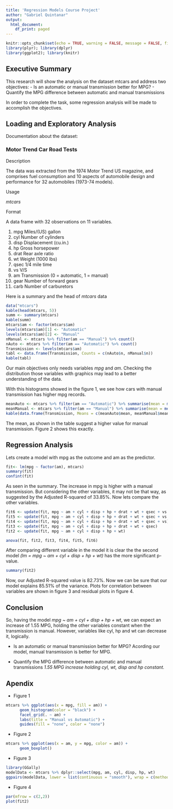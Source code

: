 ```yaml
---
title: 'Regression Models Course Project'
author: "Gabriel Quintanar"
output:
  html_document:
    df_print: paged
---
```


```r
knitr::opts_chunk$set(echo = TRUE, warning = FALSE, message = FALSE, fig.align='center', fig.width=10)
library(plyr); library(dplyr)
library(ggplot2); library(knitr)
```

## Executive Summary
This research will show the analysis on the dataset mtcars and address two objectives:
      - Is an automatic or manual transmission better for MPG?
      - Quantify the MPG difference between automatic and manual transmissions
      
In order to complete the task, some regression analysis will be made to accomplish the objectives.     
      
      
## Loading and Exploratory Analysis

Documentation about the dataset:

### Motor Trend Car Road Tests

Description

The data was extracted from the 1974 Motor Trend US magazine, and comprises fuel consumption and 10 aspects of automobile design and performance for 32 automobiles (1973-74 models).

Usage

_mtcars_

Format

A data frame with 32 observations on 11 variables.

1.	 mpg	 Miles/(US) gallon
2.	 cyl	 Number of cylinders
3.	 disp	 Displacement (cu.in.)
4.	 hp	 Gross horsepower
5.	 drat	 Rear axle ratio
6.	 wt	 Weight (1000 lbs)
7.	 qsec	 1/4 mile time
8.	 vs	 V/S
9.	 am	 Transmission (0 = automatic, 1 = manual)
10.	 gear	 Number of forward gears
11.	 carb	 Number of carburetors


Here is a summary and the head of _mtcars_ data
```r
data("mtcars")
kable(head(mtcars, 5))
summ <- summary(mtcars)
kable(summ)
mtcars$am <- factor(mtcars$am)
levels(mtcars$am)[1] <- "Automatic"
levels(mtcars$am)[2] <- "Manual"
nManual <- mtcars %>% filter(am == "Manual") %>% count()
nAuto <- mtcars %>% filter(am == "Automatic") %>% count()
Transmission <- levels(mtcars$am)
tabl <- data.frame(Transmission, Counts = c(nAuto$n, nManual$n))
kable(tabl)
```

Our main objectives only needs variables _mpg_ and _am_. Checking the distribution those variables with graphics may lead to a better understanding of the data.


With this histograms showed in the figure 1, we see how cars with manual transmission has higher mpg records.

```r
meanAuto <- mtcars %>% filter(am == "Automatic") %>% summarise(mean = mean(mpg))
meanManual <- mtcars %>% filter(am == "Manual") %>% summarise(mean = mean(mpg))
kable(data.frame(Transmission, Means = c(meanAuto$mean, meanManual$mean)))
```

The mean, as shown in the table suggest a higher value for manual transmission. Figure 2 shows this exactly.


## Regression Analysis

Lets create a model with mpg as the outcome and am as the predictor.

```r
fit<- lm(mpg ~ factor(am), mtcars)
summary(fit)
confint(fit)
```

As seen in the summary. The increase in mpg is higher with a manual transmission. But considering the other variables, it may not be that way, as suggested by the Adjusted R-squared of 33.85%. Now lets compare the other variables.

```r
fit6 <- update(fit, mpg ~ am + cyl + disp + hp + drat + wt + qsec + vs + gear + carb)
fit5 <- update(fit, mpg ~ am + cyl + disp + hp + drat + wt + qsec + vs + gear)
fit4 <- update(fit, mpg ~ am + cyl + disp + hp + drat + wt + qsec + vs)
fit3 <- update(fit, mpg ~ am + cyl + disp + hp + drat + wt + qsec)
fit2 <- update(fit, mpg ~ am + cyl + disp + hp + wt)

anova(fit, fit2, fit3, fit4, fit5, fit6)

```

After comparing different variable in the model it is clear the the second model _(lm = mpg ~ am + cyl + disp + hp + wt)_ has the more significant p-value.

```r
summary(fit2)
```

Now, our Adjusted R-squared value is 82.73%. Now we can be sure that our model explains 85.51% of the variance. Plots for correlation between variables are shown in figure 3 and residual plots in figure 4.


## Conclusion


So, having the model _mpg ~ am + cyl + disp + hp + wt_, we can expect an increase of 1.55 MPG, holding the other variables constant when the transmission is manual. However, variables like cyl, hp and wt can decrease it, logically.

- Is an automatic or manual transmission better for MPG?
Acording our model, manual transmission is better for MPG.

- Quantify the MPG difference between automatic and manual transmissions
_1.55 MPG increase holding cyl, wt, disp and hp constant._


## Apendix

- Figure 1
```r
mtcars %>% ggplot(aes(x = mpg, fill = am)) +
      geom_histogram(color = "black") +
      facet_grid(. ~ am) +
      labs(title = "Manual vs Automatic") +
      guides(fill = "none", color = "none")
```

- Figure 2
```r
mtcars %>% ggplot(aes(x = am, y = mpg, color = am)) +
      geom_boxplot()
```

- Figure 3
```r
library(GGally)
modelData <- mtcars %>% dplyr::select(mpg, am, cyl, disp, hp, wt)
ggpairs(modelData, lower = list(continuous = "smooth"), wrap = c(method = "loess"))
```

- Figure 4
```r
par(mfrow = c(2,2))
plot(fit2)
```

